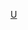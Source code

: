{{Navbox
| name = 美国动画产业
| title = {{Flagicon|USA}} {{Link-en|动画史|History of animation|美国动画产业}}
| state = {{{state<includeonly>|autocollapse</includeonly>}}}
| listclass = hlist

| group1 = 制片公司
| list1 = {{Navbox subgroup
| group1 = 尚存在
| list1 = {{Navbox subgroup
| group1 = 巨头公司
| list1 = {{Navbox subgroup
| groupstyle = width:12em; text-align:left
| liststyle = width:auto;
| group1 = [[華特迪士尼影業集團|迪士尼影业集团]]<br />（[[华特迪士尼公司]]）
| list1 = 
* {{Link-en|二十世纪动画|20th Century Animation|20世纪动画公司}}
** [[藍天工作室]]
* {{Link-en|第二十电视动画|20th Television Animation|第20电视动画}}
* [[光影魔幻工業]]
* {{Link-en|卢卡斯影业动画|Lucasfilm Animation}}
* [[漫威动画]]
* [[華特迪士尼動畫工作室|迪士尼动画制片厂]]
** [[迪士尼电视动画公司|迪士尼电视动画]]
** [[皮克斯动画工作室|皮克斯]]
| group2 = [[华纳兄弟]]<br />（[[华特迪士尼公司]]）
| list2 = 
| group3 = 
| list3 = 
| group4 = 
| list4 = 
| group5 = 
| list5 = 
 }} 
| list2 =
 }} 
| group2 = 已关停
| list2 =
 }} 

| group2 = 产业组织
| list2 = 

| group3 = 奖项
| list3 = 

| group4 = 历史
| list4 = 

| group5 = 类型
| list5 = 

| group6 = 相关条目
| list6 = [[Template:美加電影製片廠|北美地区电影制片厂]]

| below = {{Icon|Category}} [[:Category:美国动画|分类]]

}}<noinclude>{{collapsible option|state=autocollapsed}}
[[Category:動畫導航模板|U]]</noinclude>